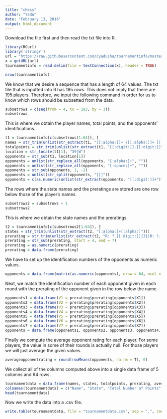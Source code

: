```yaml
---
title: "chess"
author: "Yadu"
date: "February 13, 2016"
output: html_document
---
```


Download the file first and then read the txt file into R.

```r
library(RCurl)
library('stringr')
url = "https://raw.githubusercontent.com/cyadusha/tournamentinfo/master/tournamentinfo.txt"
x = getURL(url)
tournamentinfo = read.delim(file = textConnection(x), header = TRUE)
```

```r
nrow(tournamentinfo)
```

We know that we desire a sequence that has a length of 64 values. The txt file that is inputted into R has 195 rows. This does not imply that there are 195 players. Therefore, we input the following command in order for us to know which rows should be subsetted from the data. 

```r
subsetrows = c(seq(from = 4, to = 193, by = 3))
subsetrows
```

This is where we obtain the player names, total points, and the opponents' identifications.

```r
t1 = tournamentinfo[c(subsetrows[1:64]), ]
names = str_trim(unlist(str_extract(t1, "[[:alpha:]]+ ?[[:alpha:]]+ [[:alpha:]]+")))
totalpoints = str_trim(unlist(str_extract(t1, "[[:digit:]].[[:digit:]]")))
location = str_locate(t1[1], "39|W")
opponents = str_sub(t1, location[1])
opponents = unlist(str_replace_all(opponents, "[:alpha:]+", ""))
opponents = unlist(str_replace_all(opponents, "[:space:]+", ""))
opponents = str_sub(opponents, 1, -2)
opponents = unlist(str_split(opponents, "[|]"))
opponents = c(as.numeric(unlist(str_extract(opponents, "[[:digit:]]+"))))
```

The rows where the state names and the preratings are stored are one row below those of the player's names. 

```r
subsetrows2 = subsetrows + 1
subsetrows2
```

This is where we obtain the state names and the preratings. 

```r
t2 = tournamentinfo[c(subsetrows2[1:64]), ] 
states = str_trim(unlist(str_extract(t2, "[:alpha:]+[:alpha:]")))
prerating = str_trim(unlist(str_extract(t2, "R: ?.[[:digit:]]{3}|R: ?.[[:digit:]]{4}")))
prerating = str_sub(prerating, start = 4, end = 7)
prerating = as.numeric(prerating)
prerating = data.frame(prerating)
```

We have to set up the identification numbers of the opponents as numeric values. 

```r
opponents = data.frame(matrix(as.numeric(opponents), nrow = 64, ncol = 7, byrow = T))
```

Next, we match the identification number of each opponent given in each round with the prerating of the opponent given in the row below the name.

```r
opponents1 = data.frame(V1 = prerating$prerating[opponents$X1])
opponents2 = data.frame(V2 = prerating$prerating[opponents$X2])
opponents3 = data.frame(V3 = prerating$prerating[opponents$X3])
opponents4 = data.frame(V4 = prerating$prerating[opponents$X4])
opponents5 = data.frame(V5 = prerating$prerating[opponents$X5])
opponents6 = data.frame(V6 = prerating$prerating[opponents$X6])
opponents7 = data.frame(V7 = prerating$prerating[opponents$X7])
opponents = data.frame(opponents1, opponents2, opponents3, opponents4, opponents5, opponents6, opponents7)
```

Finally we compute the average opponent rating for each player. For some players, the value in some of their rounds is actually null. For those players we will just average the given values. 

```r
averageopponentrating = round(rowMeans(opponents, na.rm = T), 0)
```

We collect all of the columns computed above into a single data frame of 5 columns and 64 rows.

```r
tournamentdata = data.frame(names, states, totalpoints, prerating, averageopponentrating)
colnames(tournamentdata) = c("Name", "State", "Total Number of Points", "Pre-Rating", "Average Pre-Rating of Opponents")
head(tournamentdata)
```

Now we write the data into a .csv file.

```r
write.table(tournamentdata, file = "tournamentdata.csv", sep = ",", row.names = FALSE)
```

